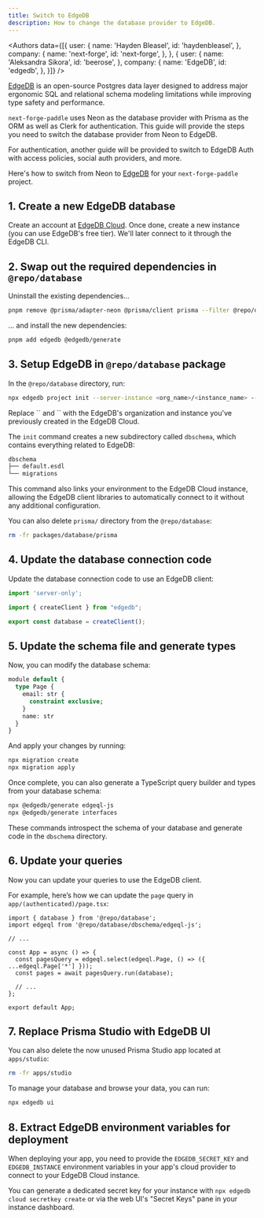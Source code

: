 ```yaml
---
title: Switch to EdgeDB
description: How to change the database provider to EdgeDB.
---
```



<Authors data={[{
  user: {
    name: 'Hayden Bleasel',
    id: 'haydenbleasel',
  },
  company: {
    name: 'next-forge',
    id: 'next-forge',
  },
}, {
  user: {
    name: 'Aleksandra Sikora',
    id: 'beerose',
  },
  company: {
    name: 'EdgeDB',
    id: 'edgedb',
  },
}]} />

[EdgeDB](https://edgedb.com) is an open-source Postgres data layer designed to address major ergonomic SQL and relational schema modeling limitations while improving type safety and performance.

`next-forge-paddle` uses Neon as the database provider with Prisma as the ORM as well as Clerk for authentication. This guide will provide the steps you need to switch the database provider from Neon to EdgeDB.

<Note>
 For authentication, another guide will be provided to switch to EdgeDB Auth with access policies, social 
 auth providers, and more.
</Note>

Here's how to switch from Neon to [EdgeDB](https://edgedb.com) for your `next-forge-paddle` project.

## 1. Create a new EdgeDB database 

Create an account at [EdgeDB Cloud](https://cloud.edgedb.com/). Once done, create a new instance (you can use EdgeDB's free tier). We'll later connect to it through the EdgeDB CLI.

## 2. Swap out the required dependencies in `@repo/database`

Uninstall the existing dependencies...

```sh Terminal
pnpm remove @prisma/adapter-neon @prisma/client prisma --filter @repo/database
```

... and install the new dependencies:

```sh Terminal
pnpm add edgedb @edgedb/generate
```

## 3. Setup EdgeDB in `@repo/database` package

In the `@repo/database` directory, run:

```sh Terminal
npx edgedb project init --server-instance <org_name>/<instance_name> --non-interactive
```

<Note>
Replace `<org_name>` and `<instance_name>` with the EdgeDB's organization and instance you've previously created in the EdgeDB Cloud.
</Note>

The `init` command creates a new subdirectory called `dbschema`, which contains everything related to EdgeDB:

```sh
dbschema
├── default.esdl
└── migrations
```

This command also links your environment to the EdgeDB Cloud instance, allowing the EdgeDB client libraries to automatically connect to it without any additional configuration.

You can also delete `prisma/` directory from the `@repo/database`:

```sh Terminal
rm -fr packages/database/prisma
```

## 4. Update the database connection code

Update the database connection code to use an EdgeDB client:

```ts packages/database/index.ts
import 'server-only';

import { createClient } from "edgedb";

export const database = createClient();
```

## 5. Update the schema file and generate types

Now, you can modify the database schema:

```sql dbschema/default.esdl
module default {
  type Page {
    email: str {
      constraint exclusive;
    }
    name: str
  }
}
```

And apply your changes by running:

```sh Terminal
npx migration create
npx migration apply
```

Once complete, you can also generate a TypeScript query builder and types from your database schema:

```sh Terminal
npx @edgedb/generate edgeql-js
npx @edgedb/generate interfaces
```

These commands introspect the schema of your database and generate code in the `dbschema` directory.

## 6. Update your queries

Now you can update your queries to use the EdgeDB client.

For example, here’s how we can update the `page` query in `app/(authenticated)/page.tsx`:

```tsx app/(authenticated)/page.tsx {2,7-8}
import { database } from '@repo/database';
import edgeql from '@repo/database/dbschema/edgeql-js';

// ...

const App = async () => {
  const pagesQuery = edgeql.select(edgeql.Page, () => ({ ...edgeql.Page['*'] }));
  const pages = await pagesQuery.run(database);

  // ...
};

export default App;
```

## 7. Replace Prisma Studio with EdgeDB UI

You can also delete the now unused Prisma Studio app located at `apps/studio`:

```sh Terminal
rm -fr apps/studio
```

To manage your database and browse your data, you can run:

```sh Terminal
npx edgedb ui
```

## 8. Extract EdgeDB environment variables for deployment

When deploying your app, you need to provide the `EDGEDB_SECRET_KEY` and `EDGEDB_INSTANCE` environment variables in your app's cloud provider to connect to your EdgeDB Cloud instance.

You can generate a dedicated secret key for your instance with `npx edgedb cloud secretkey create` or via the web UI's "Secret Keys" pane in your instance dashboard.
